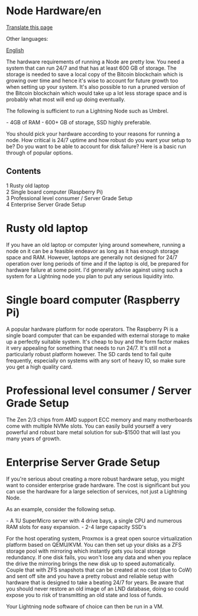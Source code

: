 <span id="node-hardwareen"></span>
= Node Hardware/en =

<div class="mw-pt-translate-header noprint" dir="ltr" lang="en">

[[Special_Translate_amp_group_page_Node_Hardware_amp_language_en_amp_action_page_amp_filter_.html|Translate this page]]

</div>
<div class="mw-parser-output">

<div class="mw-pt-languages noprint" lang="en" dir="ltr">

<div class="mw-pt-languages-label">

Other languages:

</div>
<div class="mw-pt-languages-list">

[[/plebnet.wiki/wiki/Node_Hardware|English]]

</div>

</div>
The hardware requirements of running a Node are pretty low. You need a system that can run 24/7 and that has at least 600 GB of storage. The storage is needed to save a local copy of the Bitcoin blockchain which is growing over time and hence it's wise to account for future growth too when setting up your system. It's also possible to run a pruned version of the Bitcoin blockchain which would take up a lot less storage space and is probably what most will end up doing eventually.

The following is sufficient to run a Lightning Node such as Umbrel.

- 4GB of RAM - 600+ GB of storage, SSD highly preferable.

You should pick your hardware according to your reasons for running a node. How critical is 24/7 uptime and how robust do you want your setup to be? Do you want to be able to account for disk failure? Here is a basic run through of popular options.

<div id="toc" class="toc" role="navigation" aria-labelledby="mw-toc-heading">

<div class="toctitle" lang="en" dir="ltr">

<span id="mw-toc-heading"></span>
== Contents ==

<span class="toctogglespan"></span>

</div>
* [[#Rusty_old_laptop|<span class="tocnumber">1</span> <span class="toctext">Rusty old laptop</span>]]
* [[#Single_board_computer_.28Raspberry_Pi.29|<span class="tocnumber">2</span> <span class="toctext">Single board computer (Raspberry Pi)</span>]]
* [[#Professional_level_consumer_.2F_Server_Grade_Setup|<span class="tocnumber">3</span> <span class="toctext">Professional level consumer / Server Grade Setup</span>]]
* [[#Enterprise_Server_Grade_Setup|<span class="tocnumber">4</span> <span class="toctext">Enterprise Server Grade Setup</span>]]


</div>
<span id="rusty-old-laptop"></span>
= <span id="Rusty_old_laptop" class="mw-headline">Rusty old laptop</span> =

If you have an old laptop or computer lying around somewhere, running a node on it can be a feasible endeavor as long as it has enough storage space and RAM. However, laptops are generally not designed for 24/7 operation over long periods of time and if the laptop is old, be prepared for hardware failure at some point. I'd generally advise against using such a system for a Lightning node you plan to put any serious liquidity into.

<span id="single-board-computer-raspberry-pi"></span>
= <span id="Single_board_computer_(Raspberry_Pi)"></span><span id="Single_board_computer_.28Raspberry_Pi.29" class="mw-headline">Single board computer (Raspberry Pi)</span> =

A popular hardware platform for node operators. The Raspberry Pi is a single board computer that can be expanded with external storage to make up a perfectly suitable system. It's cheap to buy and the form factor makes it very appealing for something that needs to run 24/7. It's still not a particularly robust platform however. The SD cards tend to fail quite frequently, especially on systems with any sort of heavy IO, so make sure you get a high quality card.

<span id="professional-level-consumer-server-grade-setup"></span>
= <span id="Professional_level_consumer_/_Server_Grade_Setup"></span><span id="Professional_level_consumer_.2F_Server_Grade_Setup" class="mw-headline">Professional level consumer / Server Grade Setup</span> =

The Zen 2/3 chips from AMD support ECC memory and many motherboards come with multiple NVMe slots. You can easily build yourself a very powerful and robust bare metal solution for sub-$1500 that will last you many years of growth.

<span id="enterprise-server-grade-setup"></span>
= <span id="Enterprise_Server_Grade_Setup" class="mw-headline">Enterprise Server Grade Setup</span> =

If you're serious about creating a more robust hardware setup, you might want to consider enterprise grade hardware. The cost is significant but you can use the hardware for a large selection of services, not just a Lightning Node.

As an example, consider the following setup.

- A 1U SuperMicro server with 4 drive bays, a single CPU and numerous RAM slots for easy expansion. - 2-4 large capacity SSD's

For the host operating system, Proxmox is a great open source virtualization platform based on QEMU/KVM. You can then set up your disks as a ZFS storage pool with mirroring which instantly gets you local storage redundancy. If one disk fails, you won't lose any data and when you replace the drive the mirroring brings the new disk up to speed automatically. Couple that with ZFS snapshots that can be created at no cost (due to CoW) and sent off site and you have a pretty robust and reliable setup with hardware that is designed to take a beating 24/7 for years. Be aware that you should never restore an old image of an LND database, doing so could expose you to risk of transmitting an old state and loss of funds.

Your Lightning node software of choice can then be run in a VM.


</div>
